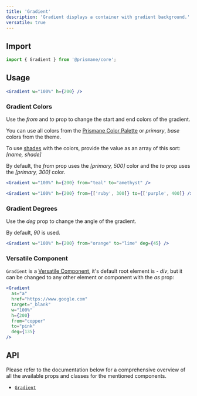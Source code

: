 ---
title: 'Gradient'
description: 'Gradient displays a container with gradient background.'
versatile: true
---

## Import

```js
import { Gradient } from '@prismane/core';
```

## Usage

```jsx preview
<Gradient w="100%" h={200} />
```

### Gradient Colors

Use the _from_ and _to_ prop to change the start and end colors of the gradient.

You can use all colors from the [Prismane Color Palette](/docs/styling/color-palette) or _primary_, _base_ colors from the theme.

To use [shades](/docs/getting-started/globals#prismaneshades) with the colors, provide the value as an array of this sort: _[name, shade]_

By default, the _from_ prop uses the _[primary, 500]_ color and the _to_ prop uses the _[primary, 300]_ color.

```jsx preview
<Gradient w="100%" h={200} from="teal" to="amethyst" />
```

```jsx preview
<Gradient w="100%" h={200} from={['ruby', 300]} to={['purple', 400]} />
```

### Gradient Degrees

Use the _deg_ prop to change the angle of the gradient.

By default, _90_ is used.

```jsx preview
<Gradient w="100%" h={200} from="orange" to="lime" deg={45} />
```

### Versatile Component

`Gradient` is a [Versatile Component](/docs/getting-started/versatile-components), it's default root element is - _div_, but it can be changed to any other element or component with the _as_ prop:

```jsx preview
<Gradient
  as="a"
  href="https://www.google.com"
  target="_blank"
  w="100%"
  h={200}
  from="copper"
  to="pink"
  deg={135}
/>
```

## API

Please refer to the documentation below for a comprehensive overview of all the available props and classes for the mentioned components.

- [`Gradient`](/docs/components-api/gradient-api)
